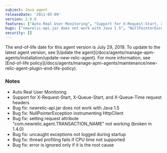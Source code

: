 ```yaml
---
subject: Java agent
releaseDate: '2011-05-09'
version: 2.0.0
features: ["Auto Real User Monitoring", "Support for X-Request-Start, X-Queue-Start, and X-Queue-Time request headers"]
bugs: ["newrelic-api.jar does not work with Java 1.5", "NullPointerException instrumenting HttpClient", "Setting request attribute "com.newrelic.agent.TRANSACTION_NAME" not working", "Uncaught exceptions not logged during startup", "Thread profiling fails if CPU time not supported", "Error is ignored only if it is the root cause"]
security: []
---
```


<Callout variant="important">
  The end-of-life date for this agent version is July 29, 2019. To update to the latest agent version, see [Update the agent](/docs/agents/manage-apm-agents/installation/update-new-relic-agent). For more information, see [End-of-life policy](/docs/agents/manage-apm-agents/maintenance/new-relic-agent-plugin-end-life-policy).
</Callout>

### Notes

* Auto Real User Monitoring
* Support for X-Request-Start, X-Queue-Start, and X-Queue-Time request headers
* Bug fix: newrelic-api.jar does not work with Java 1.5
* Bug fix: NullPointerException instrumenting HttpClient
* Bug fix: setting request attribute "com.newrelic.agent.TRANSACTION_NAME" not working (broken in 1.4.0)
* Bug fix: uncaught exceptions not logged during startup
* Bug fix: thread profiling fails if CPU time not supported
* Bug fix: error is ignored only if it is the root cause
